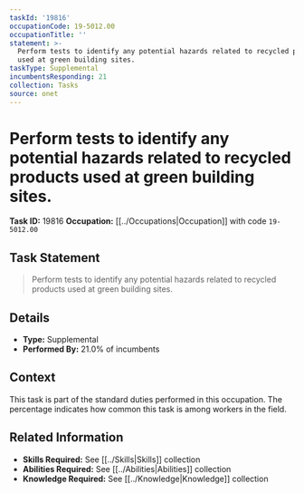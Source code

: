 ```yaml
---
taskId: '19816'
occupationCode: 19-5012.00
occupationTitle: ''
statement: >-
  Perform tests to identify any potential hazards related to recycled products
  used at green building sites.
taskType: Supplemental
incumbentsResponding: 21
collection: Tasks
source: onet
---
```

# Perform tests to identify any potential hazards related to recycled products used at green building sites.

**Task ID:** 19816
**Occupation:** [[../Occupations|Occupation]] with code `19-5012.00`

## Task Statement

> Perform tests to identify any potential hazards related to recycled products used at green building sites.

## Details

- **Type:** Supplemental
- **Performed By:** 21.0% of incumbents

## Context

This task is part of the standard duties performed in this occupation. The percentage indicates how common this task is among workers in the field.

## Related Information

- **Skills Required:** See [[../Skills|Skills]] collection
- **Abilities Required:** See [[../Abilities|Abilities]] collection
- **Knowledge Required:** See [[../Knowledge|Knowledge]] collection
